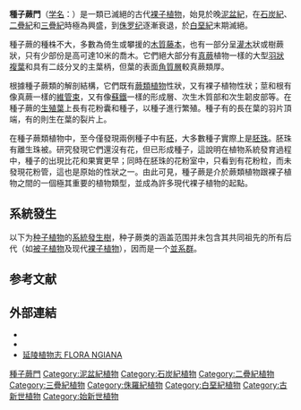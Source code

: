 {{Paraphyletic group
| name = 种子蕨门
| fossil_range = {{geological range|376|66|latest=Eocene}}[[泥盆纪|泥盆纪]]晚期至[[白垩纪﹣古近纪灭绝事件|白垩纪末]]（可能到[[始新世|始新世]]仍有残存）
| image = FossilFernLeavesPennsylvanianOhio.jpg
| image_upright = 1.3
| image_caption = 产自[[美国|美国]][[俄亥俄州|俄亥俄州]]东北部的晚[[石炭纪|石炭纪]]种子蕨类[[化石|化石]]
| display_parents = 2
| taxon = Pteridospermatophyta
| authority = 
| includes =
* †[[芦茎羊齿目|芦茎羊齿目]] Calamopityales
* †[[华丽木目|华丽木目]] Callistophytales
* †[[开通目|开通目]] Caytoniales
* †[[大羽羊齿目|大羽羊齿目]] Gigantopteridales
* †[[舌羊齿目|舌羊齿目]] Glossopteridales
* †[[皱羊齿目|皱羊齿目]] Lyginopteridales
* †[[髓木目|髓木目]] Medullosales
* †[[盾籽目|盾籽目]] Peltaspermales
| excludes =
* [[被子植物|被子植物]] Angiosperm
* [[末端裸子植物|末端裸子植物]] Acrogymnospermae
}}

'''種子蕨門'''（[[学名|学名]]：{{lang|la|Pteridospermatophyta}}）是一類已滅絕的古代[[裸子植物|裸子植物]]，始見於晚[[泥盆紀|泥盆紀]]，在[[石炭紀|石炭紀]]、[[二疊紀|二疊紀]]和[[三疊紀|三疊紀]]時極為興盛，到[[侏罗纪|侏罗纪]]逐漸衰退，於[[白堊紀|白堊紀]]末期滅絕。

種子蕨的種株不大，多數為倚生或攀援的[[木質藤本|木質藤本]]，也有一部分呈[[灌木|灌木]]狀或樹蕨狀，只有少部份是高可達10米的喬木。它們絕大部分有[[真蕨|真蕨]]植物一樣的大型[[羽狀複葉|羽狀複葉]]和具有二歧分叉的主葉柄，但葉的表面[[角質層|角質層]]較真蕨類厚。

根據種子蕨類的解剖結構，它們既有[[蕨類植物|蕨類植物]]性狀，又有裸子植物性狀；莖和根有像真蕨一樣的[[維管束|維管束]]，又有像[[蘇鐵|蘇鐵]]一樣的形成層、次生木質部和次生韌皮部等。在種子蕨的[[生殖葉|生殖葉]]上長有花粉囊和種子，以種子進行繁殖。種子有的長在葉的羽片頂端，有的則生在葉的裂片上。

在種子蕨類植物中，至今僅發現兩例種子中有[[胚|胚]]，大多數種子實際上是[[胚珠|胚珠]]。胚珠有離生珠被。研究發現它們還沒有花，但已形成種子，這說明在植物系統發育過程中，種子的出現比花和果實更早；同時在胚珠的花粉室中，只看到有花粉粒，而未發現花粉管，這也是原始的性狀之一。由此可見，種子蕨是介於蕨類植物跟裸子植物之間的一個極其重要的植物類型，並成為許多現代裸子植物的起點。

==系統發生==
以下为[[种子植物|种子植物]]的[[系統發生樹|系統發生樹]]，种子蕨类的涵盖范围并未包含其共同祖先的所有后代（如[[被子植物|被子植物]]及现代[[裸子植物|裸子植物]]），因而是一个[[並系群|並系群]]。
{{barlabel |style=font-size:85%; line-height:120% |size=15 |at1=6 |label1={{center|'''种子蕨门'''<br>（并系群）}}|bar=green |cladogram=
{{Powerclade |label1= [[种子植物|种子植物]] 
                             |1={{Powerclade
                              |1= †[[Moresnetiopsida|Moresnetiopsida]] <small>Doweld 2001</small> |barbegin1=darkgreen
                              |2={{Powerclade
                                |1= †[[皱羊齿目|皺羊齒綱]] Lyginopteridopsida <small>Novák 1961 emend. Anderson, Anderson & Cleal 2007</small> |bar1=darkgreen
                                |2={{Powerclade
                                  |1= †[[Pachytestopsida|Pachytestopsida]] <small>Doweld 2001</small> |bar1=darkgreen
                                  |2={{Powerclade
                                    |1= †[[华丽木目|华丽木目]] Callistophytales <small>Rothwell 1981 emend. Anderson, Anderson & Cleal 2007</small> |bar1=darkgreen
                                    |2={{Powerclade
                                      |1= †[[盾籽目|盾籽綱]] Peltaspermopsida <small>Doweld 2001</small> |bar1=darkgreen
                                      |2={{Powerclade
                                        |1= †[[Umkomasiales|Umkomasiales]] <small>Doweld 2001</small> |bar1=darkgreen
                                        |2={{Powerclade
                                          |1={{Powerclade
                                            |1= †[[Phasmatocycadopsida|Phasmatocycadopsida]] <small>Doweld 2001</small> |bar1=darkgreen
                                            |2={{Powerclade
                                              |1={{Powerclade
                                                |1= †[[Pentoxylopsida|Pentoxylopsida]] <small>Pant ex Doweld 2001</small> |bar1=darkgreen
                                                |2= †[[Dictyopteridiopsida|Dictyopteridiopsida]] <small>Doweld 2001</small> |bar2=darkgreen
                                                 }}
                                              |2={{Powerclade
                                                |1= †[[本內蘇鐵目|擬蘇鐵綱]] Cycadeoideopsida <small>Scott 1923</small> |bar1=darkgreen
                                                |2={{Powerclade
                                                  |1= †[[开通目|開通綱]] Caytoniopsida <small>Thomas ex Frenguelli 1946 </small> |barend1=darkgreen
                                                  |2= [[被子植物|被子植物]] Angiosperms
                                                   }}
                                                 }}
                                               }}
                                             }}
                                          |label2= [[末端裸子植物|末端裸子植物]] |sublabel2= Acrogymnospermae 
                                          |2={{Powerclade
                                            |1= [[苏铁门|苏铁门]] Cycadophyta
                                            |2={{Powerclade
                                              |1= [[银杏门|银杏门]] Ginkgophyta
                                              |2= [[松柏门|松柏门]] Pinophyta
                                               }}
                                             }}
                                           }}
                                         }}
                                       }}
                                     }}
                                   }}
                                 }}
                               }}
                            }}
}}

==参考文献==
{{Reflist}}

==外部連結==
* {{Commons category-inline|Pteridospermatophyta}}
* {{Wikispecies-inline|Pteridospermatophyta}}
* [http://www.ngensis.com/flora-1.htm 延陵植物志 FLORA NGIANA] {{Wayback|url=http://www.ngensis.com/flora-1.htm |date=20070826233257 }}

{{植物分类}}
{{Portal bar|植物|生物学}}
{{Taxonbar|from=Q1130372}}

[[Category:種子蕨門|]]
[[Category:泥盆紀植物|Category:泥盆紀植物]]
[[Category:石炭紀植物|Category:石炭紀植物]]
[[Category:二疊紀植物|Category:二疊紀植物]]
[[Category:三疊紀植物|Category:三疊紀植物]]
[[Category:侏羅紀植物|Category:侏羅紀植物]]
[[Category:白堊紀植物|Category:白堊紀植物]]
[[Category:古新世植物|Category:古新世植物]]
[[Category:始新世植物|Category:始新世植物]]